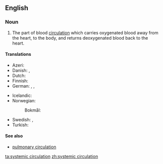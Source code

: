 ==English==

===Noun===
{{en-noun}}

# {{context|anatomy|lang=en}} The part of blood [[circulation]] which carries oxygenated blood away from the heart, to the body, and returns deoxygenated blood back to the heart.

====Translations====
{{trans-top|part of blood circulation}}
* Azeri: {{t|az|böyük qan dövranı}}
* Danish: {{t|da|det systemiske kredsløb|n}}, {{t|da|kropskredsløbet|n}}
* Dutch: {{t|nl|grote bloedsomloop|m}}
* Finnish: {{t|fi|suuri verenkierto}}
* German: {{t|de|großer Blutkreislauf|m}}, {{t|de|systemischer Kreislauf|m}}, {{t|de|Körperkreislauf|m}}
{{trans-mid}}
* Icelandic: {{t|is|líkamsblóðrás|f}}
* Norwegian:
*: Bokmål: {{t|nb|store kretsløp|n}}
* Swedish: {{t|sv|systemkretsloppet|n}}, {{t|sv|stora kretsloppet|n}}
* Turkish: {{t+|tr|büyük kan dolaşımı}}
{{trans-bottom}}

====See also====
* [[pulmonary circulation]]

[[ta:systemic circulation]]
[[zh:systemic circulation]]